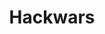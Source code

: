 ---
title: Hackwars
description: Get started building your docs site with Starlight.
template: splash
hero:
  tagline: Congrats on setting up a new Starlight project!
  image:
    file: ../../assets/Logo.png
  actions:
    - text: Getting Started
      link: /overview
      icon: right-arrow
    - text: Source Code
      link: https://github.com/H4ckwars
      icon: external
      variant: minimal
---